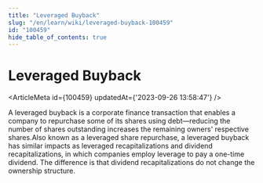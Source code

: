 ```yaml
---
title: "Leveraged Buyback"
slug: "/en/learn/wiki/leveraged-buyback-100459"
id: "100459"
hide_table_of_contents: true
---
```



# Leveraged Buyback

<ArticleMeta id={100459} updatedAt={'2023-09-26 13:58:47'} />
<div className='border-solid border-b border-t-0 my-4 border-[var(--ifm-color-gray-300)]' />

A leveraged buyback is a corporate finance transaction that enables a company to repurchase some of its shares using debt—reducing the number of shares outstanding increases the remaining owners' respective shares.Also known as a leveraged share repurchase, a leveraged buyback has similar impacts as leveraged recapitalizations and dividend recapitalizations, in which companies employ leverage to pay a one-time dividend. The difference is that dividend recapitalizations do not change the ownership structure.
